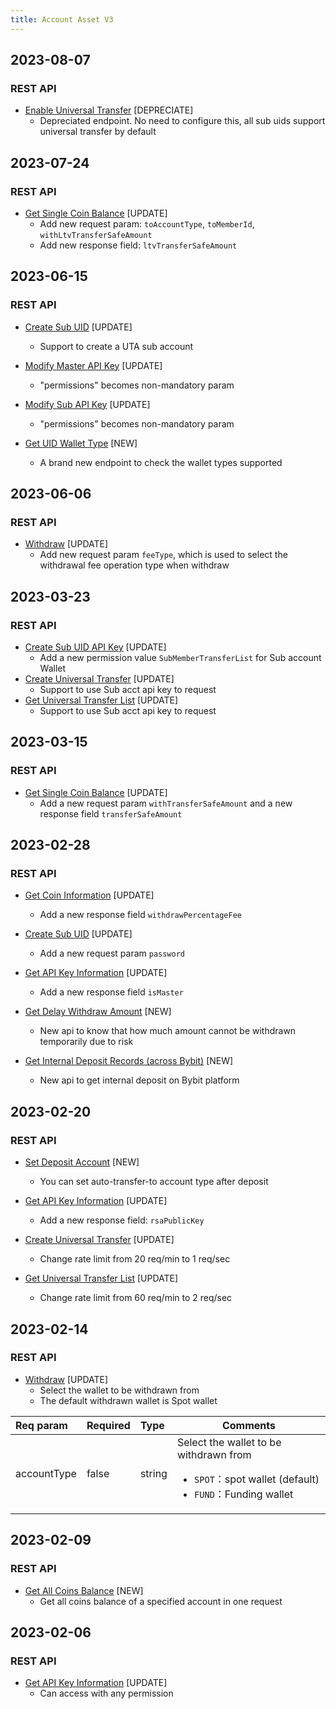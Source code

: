 ```yaml
---
title: Account Asset V3
---
```

## 2023-08-07
### REST API
* [Enable Universal Transfer](../account-asset/enable-unitransfer) [DEPRECIATE]
    * Depreciated endpoint. No need to configure this, all sub uids support universal transfer by default

## 2023-07-24
### REST API
* [Get Single Coin Balance](../account-asset/coin-balance) [UPDATE]
    * Add new request param: `toAccountType`, `toMemberId`, `withLtvTransferSafeAmount`
    * Add new response field: `ltvTransferSafeAmount`

## 2023-06-15
### REST API
* [Create Sub UID](../account-asset/create-subuid) [UPDATE]
    * Support to create a UTA sub account

* [Modify Master API Key](../account-asset/modify-master-apikey) [UPDATE]
    * "permissions" becomes non-mandatory param

* [Modify Sub API Key](../account-asset/modify-sub-apikey) [UPDATE]
    * "permissions" becomes non-mandatory param

* [Get UID Wallet Type](../account-asset/wallet-type) [NEW]
    * A brand new endpoint to check the wallet types supported

## 2023-06-06
### REST API
* [Withdraw](../account-asset/withdraw) [UPDATE]
    * Add new request param `feeType`, which is used to select the withdrawal fee operation type when withdraw

## 2023-03-23
### REST API
* [Create Sub UID API Key](../account-asset/create-subuid-apikey) [UPDATE]
    * Add a new permission value `SubMemberTransferList` for Sub account Wallet
* [Create Universal Transfer](../account-asset/uni-transfer) [UPDATE]
    * Support to use Sub acct api key to request
* [Get Universal Transfer List](../account-asset/uni-transfer-list) [UPDATE]
    * Support to use Sub acct api key to request

## 2023-03-15
### REST API
* [Get Single Coin Balance](../account-asset/coin-balance) [UPDATE]
    * Add a new request param `withTransferSafeAmount` and a new response field `transferSafeAmount`

## 2023-02-28
### REST API
* [Get Coin Information](../account-asset/coin-info) [UPDATE]
    * Add a new response field `withdrawPercentageFee`

* [Create Sub UID](../account-asset/create-subuid) [UPDATE]
    * Add a new request param `password`

* [Get API Key Information](../account-asset/apikey-info) [UPDATE]
    * Add a new response field `isMaster`

* [Get Delay Withdraw Amount](../account-asset/delay-amount) [NEW]
    * New api to know that how much amount cannot be withdrawn temporarily due to risk

* [Get Internal Deposit Records (across Bybit)](../account-asset/internal-deposit-record) [NEW]
    * New api to get internal deposit on Bybit platform

## 2023-02-20
### REST API
* [Set Deposit Account](../account-asset/set-deposit-acct) [NEW]
    * You can set auto-transfer-to account type after deposit

* [Get API Key Information](../account-asset/apikey-info) [UPDATE]
    * Add a new response field: `rsaPublicKey`

* [Create Universal Transfer](../account-asset/uni-transfer) [UPDATE]
    * Change rate limit from 20 req/min to 1 req/sec

* [Get Universal Transfer List](../account-asset/uni-transfer-list) [UPDATE]
    * Change rate limit from 60 req/min to 2 req/sec

## 2023-02-14
### REST API
* [Withdraw](../account-asset/withdraw) [UPDATE]
    * Select the wallet to be withdrawn from
    * The default withdrawn wallet is Spot wallet

| Req param | Required | Type | Comments|
|:----- |:-------|:-----|------ |
|accountType|false|string |Select the wallet to be withdrawn from <ul><li>`SPOT`：spot wallet (default)</li><li>`FUND`：Funding wallet</li></ul>|

## 2023-02-09
### REST API
* [Get All Coins Balance](../account-asset/all-balance) [NEW]
    * Get all coins balance of a specified account in one request

## 2023-02-06
### REST API
* [Get API Key Information](../account-asset/apikey-info) [UPDATE]
    * Can access with any permission